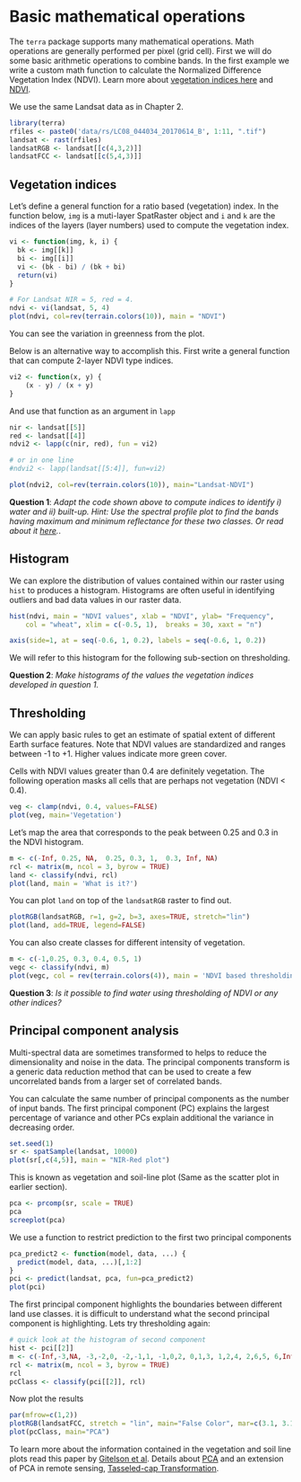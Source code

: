 # Basic mathematical operations


The `terra` package supports many mathematical operations. Math operations are generally performed per pixel (grid cell). First we will do some basic arithmetic operations to combine bands. In the first example we write a custom math function to calculate the Normalized Difference Vegetation Index (NDVI). Learn more about [vegetation indices here](http://www.un-spider.org/links-and-resources/data-sources/daotm/daotm-vegetation) and [NDVI](http://phenology.cr.usgs.gov/ndvi_foundation.php).


We use the same Landsat data as in Chapter 2.

```r
library(terra)
rfiles <- paste0('data/rs/LC08_044034_20170614_B', 1:11, ".tif")
landsat <- rast(rfiles)
landsatRGB <- landsat[[c(4,3,2)]]
landsatFCC <- landsat[[c(5,4,3)]]
```

## Vegetation indices

Let's define a general function for a ratio based (vegetation) index. In the function below, `img` is a muti-layer SpatRaster object and `i` and `k` are the indices of the layers (layer numbers) used to compute the vegetation index.


```r
vi <- function(img, k, i) {
  bk <- img[[k]] 
  bi <- img[[i]]
  vi <- (bk - bi) / (bk + bi)
  return(vi)
}
```


```r
# For Landsat NIR = 5, red = 4.
ndvi <- vi(landsat, 5, 4)
plot(ndvi, col=rev(terrain.colors(10)), main = "NDVI")
```

You can see the variation in greenness from the plot.

Below is an alternative way to accomplish this. First write a general function that can compute 2-layer NDVI type indices.

```r
vi2 <- function(x, y) {
	(x - y) / (x + y)
}
```

And use that function as an argument in `lapp`

```r
nir <- landsat[[5]]
red <- landsat[[4]]
ndvi2 <- lapp(c(nir, red), fun = vi2)

# or in one line
#ndvi2 <- lapp(landsat[[5:4]], fun=vi2)

plot(ndvi2, col=rev(terrain.colors(10)), main="Landsat-NDVI")
```

__Question 1__: *Adapt the code shown above to compute indices to identify i) water and ii) built-up. Hint: Use the spectral profile plot to find the bands having maximum and minimum reflectance for these two classes. Or read about it  [here](https://www.harrisgeospatial.com/docs/BackgroundOtherIndices.htm).*.


## Histogram

We can explore the distribution of values contained within our raster using `hist` to produces a histogram. Histograms are often useful in identifying outliers and bad data values in our raster data. 

```r
hist(ndvi, main = "NDVI values", xlab = "NDVI", ylab= "Frequency",  
   	col = "wheat", xlim = c(-0.5, 1),  breaks = 30, xaxt = "n")

axis(side=1, at = seq(-0.6, 1, 0.2), labels = seq(-0.6, 1, 0.2))

```

We will refer to this histogram for the following sub-section on thresholding.

__Question 2__: *Make histograms of the values the vegetation indices developed in question 1.* 


## Thresholding

We can apply basic rules to get an estimate of spatial extent of different Earth surface features. Note that NDVI values are standardized and ranges between -1 to +1. Higher values indicate more green cover. 

Cells with NDVI values greater than 0.4 are definitely vegetation. The following operation masks all cells that are perhaps not vegetation (NDVI < 0.4).


```r
veg <- clamp(ndvi, 0.4, values=FALSE)
plot(veg, main='Vegetation')
```

Let's map the area that corresponds to the peak between 0.25 and 0.3 in the NDVI histogram.

```r
m <- c(-Inf, 0.25, NA,  0.25, 0.3, 1,  0.3, Inf, NA)
rcl <- matrix(m, ncol = 3, byrow = TRUE)
land <- classify(ndvi, rcl)
plot(land, main = 'What is it?')
```

You can plot `land` on top of the `landsatRGB` raster to find out.

```r
plotRGB(landsatRGB, r=1, g=2, b=3, axes=TRUE, stretch="lin")
plot(land, add=TRUE, legend=FALSE)
```

You can also create classes for different intensity of vegetation. 

```r
m <- c(-1,0.25, 0.3, 0.4, 0.5, 1)
vegc <- classify(ndvi, m)
plot(vegc, col = rev(terrain.colors(4)), main = 'NDVI based thresholding')
```

__Question 3__: *Is it possible to find water using thresholding of NDVI or any other indices?*


## Principal component analysis

Multi-spectral data are sometimes transformed to helps to reduce the dimensionality and noise in the data. The principal components transform is a generic data reduction method that can be used to create a few uncorrelated bands from a larger set of correlated bands.

You can calculate the same number of principal components  as the number of input bands. The first principal component (PC) explains the largest percentage of variance and other PCs explain additional the variance in decreasing order. 

```r
set.seed(1)
sr <- spatSample(landsat, 10000)
plot(sr[,c(4,5)], main = "NIR-Red plot")
```

This is known as vegetation and soil-line plot (Same as the scatter plot in earlier section).  

```r
pca <- prcomp(sr, scale = TRUE)
pca
screeplot(pca)
```


We use a function to restrict prediction to the first two principal components

```r
pca_predict2 <- function(model, data, ...) {
  predict(model, data, ...)[,1:2]
}
pci <- predict(landsat, pca, fun=pca_predict2)
plot(pci)
```

The first principal component highlights the boundaries between different land use classes. it is difficult to understand what the second principal component is highlighting. Lets try thresholding again:

```r
# quick look at the histogram of second component
hist <- pci[[2]]
m <- c(-Inf,-3,NA, -3,-2,0, -2,-1,1, -1,0,2, 0,1,3, 1,2,4, 2,6,5, 6,Inf,NA)
rcl <- matrix(m, ncol = 3, byrow = TRUE)
rcl
pcClass <- classify(pci[[2]], rcl)
```

Now plot the results
```r
par(mfrow=c(1,2))
plotRGB(landsatFCC, stretch = "lin", main="False Color", mar=c(3.1, 3.1, 2.1, 2.1))
plot(pcClass, main="PCA")
```

To learn more about the information contained in the vegetation and soil line plots read this paper by [Gitelson et al](http://www.tandfonline.com/doi/abs/10.1080/01431160110107806#.V6hp_LgrKhd). Details about [PCA](http://cires.colorado.edu/esoc/sites/default/files/class-files/GEOG%204110_5100%20Lecture%2015%20%28Mahsa%29.pdf) and an extension of PCA in remote sensing, [Tasseled-cap Transformation](http://wiki.landscapetoolbox.org/doku.php/remote_sensing_methods:tasseled-cap_transformation).

